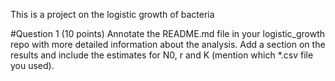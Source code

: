 This is a project on the logistic growth of bacteria

#Question 1
(10 points) Annotate the README.md file in your logistic_growth repo with more detailed information about the analysis. Add a section on the results and include the estimates for N0, r and K (mention which *.csv file you used).

